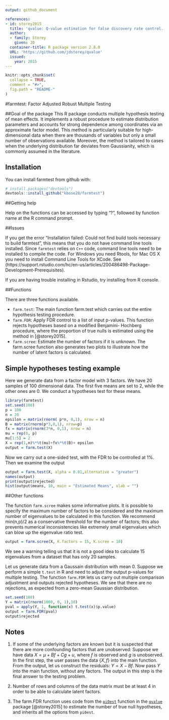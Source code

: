 ```yaml
---
output: github_document

references:
- id: storey2015
  title: 'qvalue: Q-value estimation for false discovery rate control.' 
  author:
  - family: Storey
    given: JD
  container-title: R package version 2.8.0
  URL: 'https://github.com/jdstorey/qvalue'
  issued:
    year: 2015
---
```




<!-- README.md is generated from README.Rmd. Please edit that file -->

```r
knitr::opts_chunk$set(
  collapse = TRUE,
  comment = "#>",
  fig.path = "README-"
)
```


#farmtest: Factor Adjusted Robust Multiple Testing 

##Goal of the package
This R package conducts multiple hypothesis testing of mean effects. It implements a robust procedure to estimate distribution parameters and accounts for strong dependence among coordinates via an approximate factor model. This method is particularly suitable for high-dimensional data when there are thousands of variables but only a small number of observations available. Moreover, the method is tailored to cases when the underlying distribution far deviates from Gaussianity, which is commonly assumed in the literature. 


## Installation

You can install farmtest from github with:

```r
# install.packages("devtools")
devtools::install_github("kbose28/farmtest")
```

##Getting help

Help on the functions can be accessed by typing "?", followed by function name at the R command prompt. 

##Issues

If you get the error "Installation failed: Could not find build tools necessary to build farmtest", this means that you do not have command line tools installed. Since `farmtest` relies on `C++` code, command line tools need to be installed to compile the code. For Windows you need Rtools, for Mac OS X you need to install Command Line Tools for XCode. See (https://support.rstudio.com/hc/en-us/articles/200486498-Package-Development-Prerequisites). 

If you are having trouble installing in Rstudio, try installing from R console.

##Functions

There are three functions available. 

* `farm.test`: The main function farm.test which carries out the entire hypothesis testing procedure. 
* `farm.FDR`: Apply FDR control to a list of input p-values. This function rejects hypotheses based on a modified Benjamini- Hochberg procedure, where the proportion of true nulls is estimated using the method in [@storey2015].
* `farm.scree`: Estimate the number of factors if it is unknown. The farm.scree function also generates two plots to illustrate how the number of latent factors is calculated. 

## Simple hypotheses testing example 

Here we generate data from a factor model with 3 factors. We have 20 samples of 100 dimensional data. The first five means are set to 2, while the other ones are 0. We conduct a hypotheses test for these means. 

```r
library(farmtest)
set.seed(100)
p = 100
n = 20
epsilon = matrix(rnorm( p*n, 0,1), nrow = n)
B = matrix(rnorm(p*3,0,1), nrow=p)
fx = matrix(rnorm(3*n, 0,1), nrow = n)
mu = rep(0, p)
mu[1:5] = 2
X = rep(1,n)%*%t(mu)+fx%*%t(B)+ epsilon
output = farm.test(X)
```
Now we carry out a one-sided test, with the FDR to be controlled at 1%. Then we examine the output
```r
output = farm.test(X, alpha = 0.01,alternative = "greater")
names(output)
print(output$rejected)
hist(output$means, 10, main = "Estimated Means", xlab = "")
```

##Other functions

The function ``farm.scree`` makes some informative plots. It is possible to specify the maximum number of factors to be considered and the maximum number of eigenvalues to be calculated in this function. We recommend min(n,p)/2 as a conservative threshold for the number of factors; this also prevents numerical inconsistencies like extremely small eigenvalues which can blow up the eigenvalue ratio test. 
```r
output = farm.scree(X, K.factors = 15, K.scree = 10)
```

We see a warning telling us that it is not a good idea to calculate 15 eigenvalues from a dataset that has only 20 samples. 

Let us generate data from a Gaussain distribution with mean 0. Suppose we perform a simple `t.test` in R and need to adjust the output p-values for multiple testing. The function `farm.FDR` lets us carry out multiple comparison adjustment and outputs rejected hypotheses. We see that there are no rejections, as expected from a zero-mean Gaussian distribution.

```r
set.seed(100)
Y = matrix(rnorm(1000, 0, 1),10)
pval = apply(Y, 1, function(x) t.test(x)$p.value)
output = farm.FDR(pval)
output$rejected
```


## Notes 

1. If some of the underlying factors are known but it is suspected that there are more confounding factors that are unobserved: Suppose we have data $X = \mu + Bf + Cg + u$, where $f$ is observed and $g$ is unobserved. In the first step, the user passes the data $\{X,f\}$ into the main function. From the output, let us construct the residuals: $Y = X − Bf$. Now pass $Y$ into the main function, without any factors. The output in this step is the final answer to the testing problem.

2. Number of rows and columns of the data matrix must be at least 4 in order to be able to calculate latent factors.

3. The farm.FDR function uses code from the  [`pi0est`](http://bioconductor.org/packages/release/bioc/html/qvalue.html) function in the [`qvalue`](https://www.rdocumentation.org/packages/qvalue/versions/2.4.2/topics/pi0est)
 package [@storey2015] to estimate the number of true null hypotheses, and inherits all the options from `pi0est`. 
